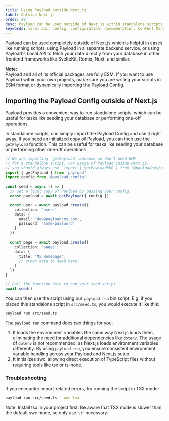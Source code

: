 ```yaml
---
title: Using Payload outside Next.js
label: Outside Next.js
order: 20
desc: Payload can be used outside of Next.js within standalone scripts or in other frameworks like Remix, SvelteKit, Nuxt, and similar.
keywords: local api, config, configuration, documentation, Content Management System, cms, headless, javascript, node, react, express
---
```


Payload can be used completely outside of Next.js which is helpful in cases like running scripts, using Payload in a separate backend service, or using Payload's Local API to fetch your data directly from your database in other frontend frameworks like SvelteKit, Remix, Nuxt, and similar.

<Banner>
  <strong>Note:</strong>
  <br/>
  Payload and all of its official packages are fully ESM. If you want to use Payload within your own projects, make sure you are writing your scripts in ESM format or dynamically importing the Payload Config.
</Banner>

## Importing the Payload Config outside of Next.js

Payload provides a convenient way to run standalone scripts, which can be useful for tasks like seeding your database or performing one-off operations.

In standalone scripts, can simply import the Payload Config and use it right away. If you need an initialized copy of Payload, you can then use the `getPayload` function. This can be useful for tasks like seeding your database or performing other one-off operations.

```ts
// We are importing `getPayload` because we don't need HMR
// for a standalone script. For usage of Payload inside Next.js,
// you should always use `import { getPayloadHMR } from '@payloadcms/next/utilities'` instead.
import { getPayload } from 'payload'
import config from '@payload-config'

const seed = async () => {
  // Get a local copy of Payload by passing your config
  const payload = await getPayload({ config })

  const user = await payload.create({
    collection: 'users',
    data: {
      email: 'dev@payloadcms.com',
      password: 'some-password'
    }
  })

  const page = await payload.create({
    collection: 'pages',
    data: {
      title: 'My Homepage',
      // other data to seed here
    }
  })
}

// Call the function here to run your seed script
await seed()
```

You can then use the script using our `payload run` bin script. E.g. if you placed this standalone script in `src/seed.ts`, you would execute it like this:

```sh
payload run src/seed.ts
```

The `payload run` command does two things for you:
1. It loads the environment variables the same way Next.js loads them, eliminating the need for additional dependencies like `dotenv`. The usage of `dotenv` is not recommended, as Next.js loads environment variables differently. By using `payload run`, you ensure consistent environment variable handling across your Payload and Next.js setup.
2. It initializes swc, allowing direct execution of TypeScript files without requiring tools like tsx or ts-node.

### Troubleshooting

If you encounter import-related errors, try running the script in TSX mode:

```sh
payload run src/seed.ts --use-tsx
```
Note: Install tsx in your project first. Be aware that TSX mode is slower than the default swc mode, so only use it if necessary.
